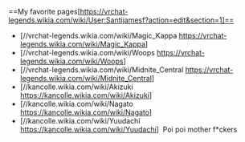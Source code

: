 ==My favorite pages[https://vrchat-legends.wikia.com/wiki/User:Santijamesf?action=edit&section=1]==
*[//vrchat-legends.wikia.com/wiki/Magic_Kappa https://vrchat-legends.wikia.com/wiki/Magic_Kappa]
*[//vrchat-legends.wikia.com/wiki/Woops https://vrchat-legends.wikia.com/wiki/Woops]
*[//vrchat-legends.wikia.com/wiki/Midnite_Central​​​​​​ https://vrchat-legends.wikia.com/wiki/Midnite_Central​​​​​​]
*[//kancolle.wikia.com/wiki/Akizuki https://kancolle.wikia.com/wiki/Akizuki]
*[//kancolle.wikia.com/wiki/Nagato https://kancolle.wikia.com/wiki/Nagato]
*[//kancolle.wikia.com/wiki/Yuudachi https://kancolle.wikia.com/wiki/Yuudachi]  Poi poi mother f*ckers